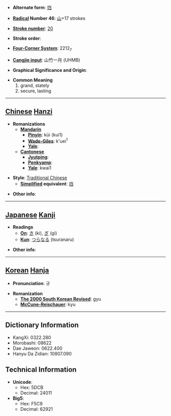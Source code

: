 * '''Alternate form''': [[岿]]

* '''[[Wiktionary:Chinese radical index| Radical]] Number 46''': [[Wiktionary:Chinese radical index 山|山]]+17 strokes

* '''[[Wiktionary:Chinese total strokes index|Stroke number]]''': [[Wiktionary:Chinese total strokes index 20|20]]

* '''Stroke order''': 

* '''[[Wiktionary:Chinese four corner index|Four-Corner System]]''': 2212<sub>7</sub>

* '''[[Wiktionary:Chinese Cangjie index|Cangjie input]]''': 山竹一月 (UHMB)

* '''Graphical Significance and Origin''': 

* '''Common Meaning'''
*#grand, stately
*# secure, lasting


----

== [[Chinese]] [[Hanzi]] ==

* '''Romanizations'''
** '''[[Mandarin]]'''
*** '''[[Pinyin]]''': kūi (kui1)
*** '''[[Wade-Giles]]''': k'uei<sup>1</sup>
*** '''[[Yale]]''': 
** '''[[Cantonese]]'''
*** '''[[Jyutping]]''':
*** '''[[Penkyamp]]''': 
*** '''[[Yale]]''': kwai1

* '''Style''': [[Traditional Chinese]] 
** '''[[Simplified Chinese|Simplified]] equivalent''': [[岿]]

* '''Other info''': 

----

== [[Japanese]] [[Kanji]] ==

* '''Readings'''
** '''[[On]]''': [[き]] (ki), [[ぎ]] (gi)
** '''[[Kun]]''': [[つらなる]] (tsuranaru)

* '''Other info''':  

----

== [[Korean]] [[Hanja]] ==

* '''Pronunciation''': 규

* '''Romanization'''
** '''[[The 2000 South Korean Revised Romanization|The 2000 South Korean Revised]]''': gyu
** '''[[McCune-Reischauer]]''': kyu

----

== Dictionary Information ==

* KangXi: 0322.280
* Morobashi: 08622
* Dae Jaweon: 0622.400
* Hanyu Da Zidian: 10807.090

== Technical Information ==

* '''Unicode''':
** Hex: 5DCB
** Decimal: 24011
* '''Big5''':
** Hex: F5C9
** Decimal: 62921